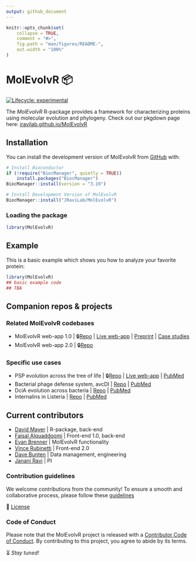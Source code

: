 ```yaml
---
output: github_document
---
```


<!-- README.md is generated from README.Rmd. Please edit that file -->

```r
knitr::opts_chunk$set(
    collapse = TRUE,
    comment = "#>",
    fig.path = "man/figures/README-",
    out.width = "100%"
)
```

# MolEvolvR 📦

<!-- badges: start -->
[![Lifecycle: experimental](https://img.shields.io/badge/lifecycle-experimental-orange.svg)](https://lifecycle.r-lib.org/articles/stages.html#experimental)
<!-- badges: end -->

The _MolEvolvR_ R-package provides a framework for characterizing proteins using molecular evolution and phylogeny. Check out our pkgdown page here: [jravilab.github.io/MolEvolvR](https://jravilab.github.io/MolEvolvR)

## Installation

You can install the development version of MolEvolvR from [GitHub](https://github.com/) with:

```r
# Install Bioconductor
if (!require("BiocManager", quietly = TRUE))
    install.packages("BiocManager")
BiocManager::install(version = "3.19")

# Install Development Version of MolEvolvR
BiocManager::install("JRaviLab/MolEvolvR")
```

### Loading the package
```r
library(MolEvolvR)
```

## Example

This is a basic example which shows you how to analyze your favorite protein:

```r
library(MolEvolvR)
## basic example code
## TBA
```

## Companion repos & projects
### Related MolEvolvR codebases
- MolEvolvR web-app 1.0 | 🔒[Repo](https://github.com/jravilab/molevol1.0/) | [Live web-app](//jravilab.org/molevolvr) | [Preprint](https://doi.org/10.1101/2022.02.18.461833) | [Case studies](https://jravilab.cuanschutz.edu/molevolvr/?r=&p=help)
- MolEvolvR web-app 2.0 | 🔒[Repo](https://github.com/jravilab/molevolvr2.0/)

### Specific use cases
  - PSP evolution across the tree of life | 🔒[Repo](https://github.com/jravilab/psp_app/) | [Live web-app](//jravilab.org/psp) | [PubMed](https://pubmed.ncbi.nlm.nih.gov/38809013)
  - Bacterial phage defense system, avcDI | [Repo](https://github.com/JRaviLab/phage_defense_avcd) | [PubMed](https://pubmed.ncbi.nlm.nih.gov/35817890/)
  - DciA evolution across bacteria | [Repo](https://github.com/JRaviLab/dcia_evolution) | [PubMed](https://pubmed.ncbi.nlm.nih.gov/35880876/)
  - Internalins in Listeria | [Repo](https://github.com/JRaviLab/inlp_listeria) | [PubMed](https://pubmed.ncbi.nlm.nih.gov/35904424/)

## Current contributors
- [David Mayer](//github.com/the-mayer) | R-package, back-end
- [Faisal Alquaddoomi](//github.com/falquaddoomi) | Front-end 1.0, back-end
- [Evan Brenner](//github.com/epbrenner) | MolEvolvR functionality
- [Vince Rubinetti](//github.com/vincerubinetti) | Front-end 2.0
- [Dave Bunten](//github.com/d33bs) | Data management, engineering
- [Janani Ravi](//github.com/jananiravi) | PI

### Contribution guidelines

We welcome contributions from the community! To ensure a smooth and collaborative process, please follow these [guidelines](https://github.com/JRaviLab/MolEvolvR/blob/main/.github/CONTRIBUTING.md)

📜 [License](https://github.com/JRaviLab/MolEvolvR/blob/main/LICENSE.md)

### Code of Conduct
  
Please note that the MolEvolvR project is released with a [Contributor Code of Conduct](https://contributor-covenant.org/version/2/1/CODE_OF_CONDUCT.html). By contributing to this project, you agree to abide by its terms.

⏳ _Stay tuned!_
